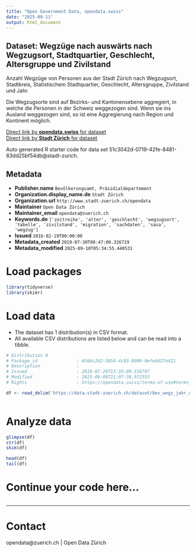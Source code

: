 ```yaml
---
title: "Open Government Data, opendata.swiss"
date: "2025-09-11"
output: html_document
---
```


## Dataset: Wegzüge nach auswärts nach Wegzugsort, Stadtquartier, Geschlecht, Altersgruppe und Zivilstand


Anzahl Wegzüge von Personen aus der Stadt Zürich nach Wegzugsort, Stadtkreis, Statistischem Stadtquartier, Geschlecht, Altersgruppe, Zivilstand und Jahr.

Die Wegzugsorte sind auf Bezirks- und Kantonensebene aggregiert, in welche die Personen in der Schweiz weggezogen sind. Wenn sie ins Ausland weggezogen sind, so ist eine Aggregierung nach Region und Kontinent möglich.


[Direct link by **opendata.swiss** for dataset](https://opendata.swiss/de/dataset/wegzuge-nach-wegzugsort-stadtquartier-geschlecht-altersgruppe-und-zivilstand-seit-19931)<br>
[Direct link by **Stadt Zürich** for dataset](https://data.stadt-zuerich.ch/dataset/bev_wegz_jahr_quartier_ag_zivilstand_od3522)

Auto generated R starter code for data set 51c3042d-0719-42fe-8481-83dd25bf54db@stadt-zurich.

## Metadata

- **Publisher.name** `Bevölkerungsamt, Präsidialdepartement`
- **Organization.display_name.de** `Stadt Zürich`
- **Organization.url** `http://www.stadt-zuerich.ch/opendata`
- **Maintainer** `Open Data Zürich`
- **Maintainer_email** `opendata@zuerich.ch`
- **Keywords.de** `['zeitreihe', 'alter', 'geschlecht', 'wegzugsort', 'tabelle', 'zivilstand', 'migration', 'sachdaten', 'sasa', 'wegzug']`
- **Issued** `2016-02-19T00:00:00`
- **Metadata_created** `2019-07-30T00:47:09.326719`
- **Metadata_modified** `2025-09-10T05:34:55.440531`


# Load packages

```r

library(tidyverse)
library(skimr)

```

# Load data

-   The dataset has 1 distribution(s) in CSV format.
-   All available CSV distributions are listed below and can be read into a tibble.

```r

# Distribution 0
# Package_id               : 6566c242-5854-4c93-8099-0efe4d27e421
# Description              : 
# Issued                   : 2019-07-29T13:35:09.316797
# Modified                 : 2025-09-09T21:07:38.972553
# Rights                   : https://opendata.swiss/terms-of-use#terms_open

df <- read_delim('https://data.stadt-zuerich.ch/dataset/bev_wegz_jahr_quartier_ag_zivilstand_od3522/download/BEV352OD3522.csv')



```

# Analyze data

```r

glimpse(df)
str(df)
skim(df)

head(df)
tail(df)

```

# Continue your code here...

```r

```

------------------------------------------------------------------------

# Contact

opendata@zuerich.ch | Open Data Zürich
